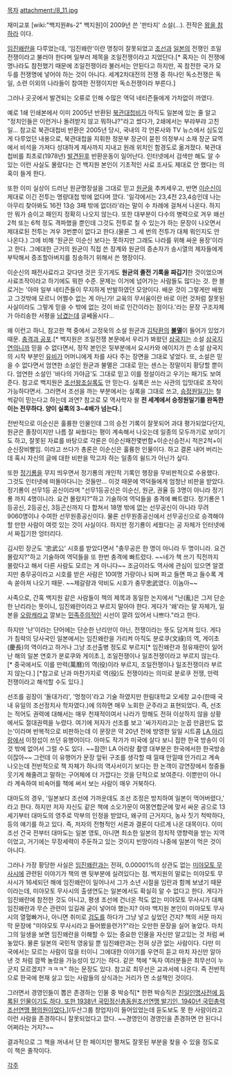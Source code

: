 [[목차]]
attachment:/8_11.jpg

재미교포 [wiki:"백지원#s-2" 백지원]이 2009년 쓴 '판타지' 소설(...). 전작은 [[왕을 참하라]] 이다.

[[임진왜란]]을 다루었는데, '임진왜란'이란 명칭이 잘못되었고 [[조선]]과 [[일본]]의 전쟁인 조일전쟁이라고 불러야 한다며 일부러 제목을 조일전쟁이라고 지었단다.[* 혹자는 이 전쟁에 명나라도 참전했기 때문에 조일전쟁이라 불러서는 안된다고 하지만, 꼭 참전한 국가 모두를 전쟁명에 넣어야 하는 것이 아니다. 세계2차대전의 전쟁 중 하나인 독소전쟁은 독일, 소련 이외의 나라들이 참여한 전쟁이지만 독소전쟁이라 부른다.]

그러나 곳곳에서 발견되는 오류로 인해 수많은 역덕 네티즌들에게 가차없이 까였다.

예로 1쇄 인쇄본에서 이미 2005년 반환된 [[북관대첩비]]가 아직도 일본에 있는 줄 알고 "정치인들은 이런거나 돌려받지 않고 뭐하냐?"라고 썼다가, 2쇄에서는 부랴부랴 고친 일... 참고로 북관대첩비 반환은 2005년 당시, 국내의 각 언론사와 TV 뉴스에서 심도있게 다루었던 내용으로, 북관대첩을 지휘한 정문부 장군이 묻힌 의정부시 소재 장군 묘역에서 비석을 가져다 성대하게 제사까지 지내고 원래 위치인 함경도로 옮겨졌다. 북관대첩비를 최초로(1978년) [http://dna.naver.com/viewer/index.nhn?articleId=1978041200329207033&edtNo=2&printCount=1&publishDate=1978-04-12&officeId=00032&pageNo=7&printNo=10010&publishType=00020 발견된후] 반환운동이 일어난다. 인터넷에서 검색만 해도 알 수 있는 이런 사실도 몰랐다는 건 백지원 본인이 기초적인 사료 조사도 제대로 안 했다는 의혹이 들게 한다.

또한 이미 실상이 드러난 원균명장설을 그대로 믿고 [[원균]]을 추켜세우고, 반면 [[이순신]]이 제대로 이긴 전투는 명량대첩 밖에 없다며 깠다. '일각에서는 23,4전 23,4승인데 나는 아무리 찾아봐도 16전 13승 3패 밖에 없더라'라는 말이 수 차례에 걸쳐서 나온다. 하지만 뭐가 승이고 패인지 정확히 나오지 않는다.
또한 대부분이 다수의 병력으로 겨우 왜선 2척 또는 6척 정도 격파했을 뿐인데 그것도 전투로 칠 수 있는가 하는 문장이 나오면서 제대로된 전투는 겨우 3번뿐이 없다고 한다.(물론 그 세 번의 전투가 대체 뭐인지도 안 나온다.) 그에 비해 '원균은 이순신 보다는 못하지만 그래도 나라를 위해 싸운 용장'이라고 한다. 그에대한 근거의 원균이 직접 쓴 장계와 원균의 증손자가 송시열의 제자들에게 부탁해서 증조할아버지를 칭송하기 위해서 쓴 행장이다.

이순신의 패전사료라고 갖다댄 것은 웃기게도 '''원균의 졸전 기록을 짜깁기'''한 것이었으며 사료조작이라고 하기에도 뭐한 수준. 문제는 이거에 넘어가는 사람들도 많다는 것. 한 블로거는 '아마 일부 네티즌들이 무지하게 반발하였던 모양이다. 배운 것이 그렇게만 배웠고 그것밖에 모르니 어쩔수 없는 게 아닌가! 교육의 무서움이란 바로 이런 것처럼 잘못된 사실이라도 그렇게 믿을 수 밖에 없는 것이 바로 인간이라는 점이다.'라는 문장 구조자체가 아리송한 서평을 [http://blog.daum.net/_blog/BlogTypeView.do?blogid=03vbM&articleno=15703618#ajax_history_home 남겼는데] 글쎄올시다...

왜 이런고 하니, 참고한 책 중에서 고정욱의 소설 원균과 [[김탁환]]의 '''[[불멸]]'''이 들어가 있었기 때문. [[충격과 공포]].[* 백지원은 조일전쟁 본문에서 우리가 봐왔던 [[삼국지]]는 소설 [[삼국지연의]]니까 믿을 수 없다면서, 정작 본인은 뒷부분에서 요시카와 에이지가 쓴 소설 삼국지의 시작 부분인 [[유비]]가 어머니에게 차를 사다 주는 장면을 그대로 넣었다. 또, 소설은 믿을 수 없다면서 엄연한 소설인 원균과 불멸은 그대로 믿는 센스는 정말이지 황당할 뿐이다. 엄연한 소설인 '바다의 가야금'도 그대로 믿고 이를 정설이라고 우기는 패기도 보여준다. 참고로 백지원은 [[조선왕조실록]]도 안 믿는다. 실록은 쓰는 사관의 입맛대로 조작이 가능하다면서. 그러면서 조선을 까는 부분에서는 실록을 그대로 쓰고, [[승정원일기]]는 철썩같이 믿는다고 하는데 과연? 참고로 모 역사학자 왈 '''전 세계에서 승정원일기를 완독한 이는 전무하다. 양이 실록의 3~4배가 넘는다.'''] 

전반적으로 이순신은 훌륭한 인물인데 그의 승전 기록이 잘못되어 과대 평가되었다던지, 원균은 졸장이지만 나름 잘 싸웠다는 평이 계속해서 나오는데 일종의 모두까기로 보이기도 하고, 잘못된 자료를 바탕으로 각론은 이순신패전몇번함+이순신승전시 적은2척+이순신장비빨임. 이라고 쓰다가 총론은 이순신은 훌륭한 인물이다. 하고 결론 내어 버리는데 혹시 자신의 글에 대한 비판을 막고자 하는 일종의 쉴드가 아닌가 싶다.

또한 [[정기룡]]을 무지 띄우면서 정기룡의 개인적 기록인 행장을 무비판적으로 수용했다. 그것도 인터넷에 떠돌아다니는 것들만... 이것 때문에 역덕들에게 엄청난 비판을 받았다. 정기룡이 선무1등 공신이라며 "선무1등공신은 이순신, 원균, 권율 등 3명이 아니라 정기룡 까지 4명이니라. 요건 몰랐지?"하고 기술하여 역덕들을 충격에 빠트렸다. 정기룡은 1등공신, 2등공신, 3등곤신까지 다 합쳐서 18명 밖에 없는 선무공신이 아니라 무려 9060명이나 수여한 선무원종공신이다. 물론 선무원종공신에서 선무공신으로 승격해야할 만한 사람이 여럿 있는 것이 사실이다. 하지만 정기룡이 세웠다는 공 자체가 인터넷에서 짜집기한 엉터리다.

김시민 장군도 '忠武公' 시호를 받았다면서 "충무공은 한 명이 아니라 두 명이니라. 요건 몰랐지?"하고 기술하여 역덕들을 또 한번 충격에 빠트렸다. ~~네가 책 쓰기 직전까지 몰랐다고 해서 다른 사람도 모르는 게 아니다~~ 조금이라도 역사에 관심이 있으면 알겠지만 충무공이라고 시호를 받은 사람은 10여명 가량이나 되며 파고 들면 파고 들수록 계속 쏟아져 나오기 때문. ~~제갈량과 악비도 시호가 충무忠武였다. 이놈아~~

사족으로, 간혹 백지원 같은 사람들이 책의 제목과 동일한 논지에서 "난(亂)은 그저 단순한 난리라는 뜻이니, 임진왜란이라고 부르지 말아야 한다. 게다가 '왜'라는 말 자체가, 일본을 [[오랑캐]]라고 깔보는 [[민족주의]]적인 시선이 깔려 있어서 나쁘다."라고 한다. 

하지만 '난'이라는 단어에는 단순한 난리만이 아닌, 전쟁이라는 뜻도 담겨져 있다. 게다가 침략의 당사국인 일본에서는 임진왜란을 가리켜 아직도 분로쿠(文祿)의 역, 게이초(慶長)의 역이라고 하거나 그냥 조선출병 정도로 부르지[* 임진왜란과 정유재란이 일어난 해의 일본 연호가 분로쿠와 게이초.], 조일전쟁이나 일조전쟁이라고 부르지 않는다. [* 중국에서도 이를 만력(萬曆)의 역(役)이라 부르지, 조일전쟁이나 일조전쟁이라 부르지 않는다.] [*참고로 난과 마찬가지로 역(役)도 전쟁이라는 의미로 분로쿠 전쟁, 만력 전쟁이라고 해석할 수도 있다.]

선조를 굉장이 '돌대가리', '멍청이'라고 기술 하였지만 한림대학교 오세창 교수(한때 국내 유일의 조선정치사 학자였다.)에 의하면 매우 노회한 군주라고 표현되었다. 즉, 선조는 적어도 권력에 대해서는 매우 천재적이여서 나라가 망해도 전혀 이상하지 않을 상황에서도 절대권력을 누렸다. 
여기에 저자가 선조를 보고 '싸가지라고는 눈꼽 만큼만도 없는'이라며 반복적으로 비판하는데 이 문장은 약 20년 전에 방영한 일일 시트콤 [[LA 아리랑]]에서 이정섭이 쓰던 유행어이다. 아마도 작가가 미국에 살다 보니 접한 한국 방송이 이 것 밖에 없어서 그럴 수도 있다. ~~잠깐! LA 아리랑 촬영 대부분은 한국에서한 한국방송이잖아~~ 그런데 이 유행어가 문장 앞뒤 구조를 생각할 때 낄때 안낄때 안가리고 계속 나오는데 전반적으로 책 자체가 하나의 역사서이기 보다는 한 논객이 강연장에서 청중들 웃기게 해줄려고 말하는 구어체에 더 가깝다는 것을 단적으로 보여준다. 이뿐만이 아니라 계속하여 비속어를 책에 써서 보는 사람이 매우 거북하다.

대마도의 경우, '일본보다 조선에 가까운데도 조선 조정은 방치하여 일본이 먹어버렸다,' 라고 한다. 하지만 저자 자신도 같은 책에 소오가문이 여몽연합군에 맞서 싸운 공으로 13세기부터 대마도의 영주로 막부의 인정을 받았다, 왜구의 근거지다, 농사 짓기 척박하다, 등의 얘기를 하고 있다. 즉, 저자의 전형적인 서론과 결론이 다르게 나온 대목이다. 이미 조선 건국 전부터 대마도는 일본 영토, 아니면 최소한 일본의 정치적 영향력을 받는 지역이었고, 거기에는 무장세력이 주둔하고 있는 것이지 빈땅이라 나중에 일본이 먹은 것이 아니다.

그러나 가장 황당한 사실은 [[임진왜란]]과는 전혀, 0.00001%의 상관도 없는 [[미야모토 무사시]]에 관련된 이야기가 책의 맨 뒷부분에 실려있다는 점. 백지원의 말로는 미야모토 무사시가 16세되던 해에 임진왜란이 일어나서 그가 소년 시절을 임란과 함께 보냈기 때문이라는데, 미야모토 무사시의 출생연도는 일본에서도 확실히 알 수 없다고 한다. 게다가 임진왜란에 참전한 것도 아니고, 평생 조선에 건너온 적도 없는 미야모토 무사시가 대체 임진왜란과 무슨 관련이 있길래 굳이 넣어야 했는지? 아마 백지원 본인이 미야모토 무사시의 열혈빠거나, 아니면 취미로 [[검도]]를 하다가 그냥 넣고 싶었던 건지?
책의 서문 마지막 문장에 "미야모토 무사시라고 들어봤을련가?"라는 오만한 문장을 실어 놓았다. 마치 그의 일생을 보면 임진왜란을 이해할 수 있는 중요한 인물을 자신만 알고있는 것 처럼 써 놓았다. 물론 일본의 국민적 영웅일 뿐 임진왜란과는 전혀 상관 없는 사람이다. 다만 미국에서는 모르는 사람이 많을 터이니 그에대한 이야기를 우연히 듣고 마치 자신만 알아낸 것 처럼 깜짝 놀랐을 가능성이 있기는 하다.
같은 책에 "독자 여러분들은 최무선이 누군지 모르겠지? ㅋㅋㅋ" 하는 문장도 있다. 참고로 최무선은 교과서에 나온다. 즉 전반적으로 한국에 현재 살고 있는 사람들의 상식과는 거리가 먼 소설책인 것이다.

그러면서 경영인들이 뽑은 존경하는 인물 중 박승직[* 한편 박승직은 [http://media.daum.net/society/affair/newsview?newsid=20091120134244797 친일인명사전에 등록된 인물이기도 하다, 또한 1938년 국민정신총동원조선연맹 발기인, 1940년 국민총력조선연맹 평의원이었다. ]](두산그룹 창업자)이 들어있었는데 듣도보도 못 한 사람이라고 이런 사람을 존경하다니 잘못되었다고 깠다. ~~경영인이 경영인을 존경하면 안 된다니 어쩌라는 거지?~~

결과적으로 그 책을 꺼내서 단 한 페이지만 펼쳐도 잘못된 부분을 찾을 수 있을 정도로 이 책은 졸작이다.

[[각주]]
